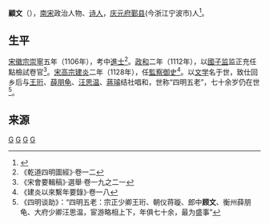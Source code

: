 '''顧文'''（{{bd|?||?||}}），[[南宋|南宋]]政治人物、[[诗人|诗人]]，[[庆元府|庆元府]][[鄞县|鄞县]](今浙江宁波市)人<ref>{{cite web|url=http://www.zhsc.net/2007/03/22/22349.html|title=顧文|publisher=中华诗词网|date=2007年3月22日|accessdate=2016年5月30日|archive-date=2019年7月27日|archive-url=https://web.archive.org/web/20190727180252/http://www.zhsc.net/2007/03/22/22349.html|dead-url=yes}}</ref>。

==生平==

[[宋徽宗|宋徽宗]][[崇寧|崇寧]]五年（1106年），考中[[進士|進士]]<ref>《乾道四明圖經》·卷一二</ref>。[[政和|政和]]二年（1112年），以[[國子监|國子监]]监正充任點檢試卷官<ref>《宋會要輯稿》·選舉·卷一九之二一</ref>。[[宋高宗|宋高宗]][[建炎|建炎]]二年（1128年），任[[監察御史|監察御史]]<ref>《建炎以來繫年要錄》·卷一八</ref>。以[[文学|文学]]名于世，致仕回乡后与[[王珩|王珩]]、[[薛朋龟|薛朋龟]]、[[汪思温|汪思温]]、[[蔣璿|蔣璿]]结社唱和，世称“四明五老”，七十余岁仍在世<ref>《四明谈助》：“四明五老：宗正少卿王珩、朝仪蒋璇、郎中'''顾文'''、衡州薛朋龟、大府少卿汪思温，宦游略相上下，年俱七十余，最为盛事”</ref>。

==来源==
{{reflist|2}}

{{四明五老}}
[[Category:宋朝诗人|G]]
[[Category:鄞县人|G]]
[[Category:四明五老|G]]
[[Category:宋朝政治人物|G]]